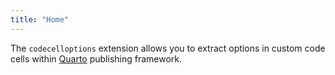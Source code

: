 ```yaml
---
title: "Home"
---
```


The `codecelloptions` extension allows you to extract options in custom code cells within [Quarto](https://quarto.org/) publishing framework.